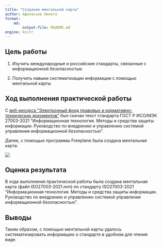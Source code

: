 ```yaml
---
title: "Создание ментальной карты"
author: Афанасьев Никита
format: 
    md:
        output-file: README.md
engine: knitr
---
```


## Цель работы
1. Изучить международные и российские стандарты, связанные с информационной безопасностью

2.  Получить навыки систематизации информации с помощью ментальной карты

## Ход выполнения практической работы

С [веб-ресурса "Электронный фонд правовых и нормативно-технических документов"](https://docs.cntd.ru/document/1200179612) был скачан текст стандарта ГОСТ Р ИСО/МЭК 27003-2021 "Информационная технология. Методы и средства защиты информации. Руководство по внедрению и управлению системой управления информационной безопасностью".

Далее, с помощью программы Freeplane была создана ментальная карта:

![](./images/map.png)

## Оценка результата

В ходе выполнения практической работы была создана ментальная карта (файл ISO27003-2021.mm) по стандарту ISO27003-2021 "Информационная технология. Методы и средства защиты информации. Руководство по внедрению и управлению системой управления информационной безопасностью".

## Выводы

Таким образом, с помощью ментальной карты удалось систематизировать информацию о стандарте в удобном для чтения виде.
